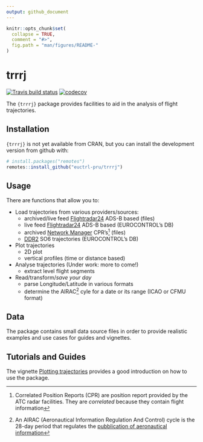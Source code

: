 ```yaml
---
output: github_document
---
```


<!-- README.md is generated from README.Rmd. Please edit that file -->

```r
knitr::opts_chunk$set(
  collapse = TRUE,
  comment = "#>",
  fig.path = "man/figures/README-"
)
```

# trrrj

[![Travis build status](https://travis-ci.org/euctrl-pru/trrrj.svg?branch=master)](https://travis-ci.org/euctrl-pru/trrrj)
[![codecov](https://codecov.io/gh/euctrl-pru/trrrj/branch/master/graph/badge.svg)](https://codecov.io/gh/euctrl-pru/trrrj)



The `{trrrj}` package provides facilities to aid in the analysis of flight trajectories.

## Installation

`{trrrj}` is not yet available from CRAN, but you can install the development
version from github with:

```r
# install.packages("remotes")
remotes::install_github("euctrl-pru/trrrj")
```

## Usage

There are functions that allow you to:

* Load trajectories from various providers/sources:
    - archived/live feed [Flightradar24][fr24] ADS-B based (files)
    - live feed [Flightradar24][fr24] ADS-B based (EUROCONTROL's DB)
    - archived [Network Manager][nm-cfmu] CPR's^[Correlated Position Reports (CPR)
      are position report provided by the ATC radar facilities.
      They are *correlated* because they contain flight information] (files)
    - [DDR2][ddr2] SO6 trajectories (EUROCONTROL's DB)

* Plot trajectories
    - 2D plot
    - vertical profiles (time or distance based)
    
* Analyse trajectories (Under work: more to come!)
    - extract level flight segments

* Read/transform/*save your day*
    - parse Longitude/Latitude in various formats
    - determine the AIRAC^[An AIRAC (Aeronautical Information Regulation And Control) cycle
      is the 28-day period that regulates the [pubblication of aeronautical information](https://en.wikipedia.org/wiki/Aeronautical_Information_Publication)] cyle
      for a date or its range (ICAO or CFMU format)


## Data

The package contains small data source files in order to
provide realistic examples and use cases for guides and vignettes.



## Tutorials and Guides

The vignette [Plotting trajectories](articles/trrrj-plotting.html) provides
a good introduction on how to use the package.


[fr24]: <https://www.flightradar24.com/> "Flightradar24"
[ddr2]: <https://www.eurocontrol.int/ddr> "Demand Data Repository - EUROCONTROL"
[nm-cfmu]: <https://www.eurocontrol.int/network-manager> "Network Manager - EUROCONTROL"
[cpr]: <https://ansperformance.eu/acronym/cpr/> "Correlated Position Report"
